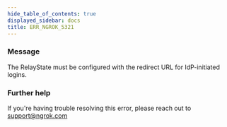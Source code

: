 ```yaml
---
hide_table_of_contents: true
displayed_sidebar: docs
title: ERR_NGROK_5321
---
```


### Message

The RelayState must be configured with the redirect URL for IdP-initiated logins.

### Further help

If you're having trouble resolving this error, please reach out to [support@ngrok.com](mailto:support@ngrok.com?subject=Help%20with%20ERR_NGROK_5321)
